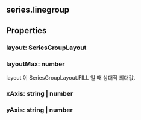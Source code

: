 ## series.linegroup

## Properties

### layout: SeriesGroupLayout

### layoutMax: number
layout 이  SeriesGroupLayout.FILL 일 때 상대적 최대값.



### xAxis: string | number

### yAxis: string | number
